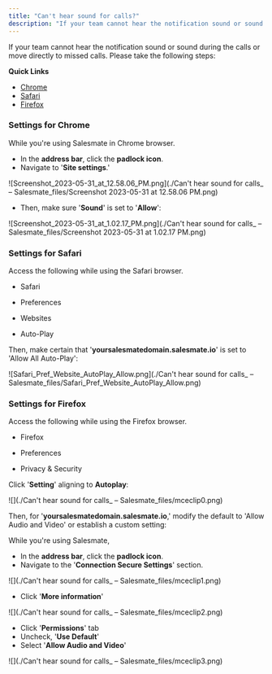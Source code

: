 ```yaml
---
title: "Can't hear sound for calls?"
description: "If your team cannot hear the notification sound or sound during the calls or move directly to missed calls. Please take the following steps:..."
---
```


If your team cannot hear the notification sound or sound during the calls or move directly to missed calls. Please take the following steps:

**Quick Links**

*   [Chrome](https://support.salesmate.io/hc/en-us/articles/6382198645657-Can-t-hear-sound-for-calls#cant-hear-notifications-in-safari)
*   [Safari](https://support.salesmate.io/hc/en-us/articles/6382198645657-Can-t-hear-sound-for-calls#h_01GANG03EY6QM9YPQ519KTDTS8)
*   [Firefox](https://support.salesmate.io/hc/en-us/articles/6382198645657-Can-t-hear-sound-for-calls#h_a45dee5e05)

### Settings for Chrome

While you're using Salesmate in Chrome browser.

*   In the **address bar**, click the **padlock icon**.
*   Navigate to '**Site settings**.'

![Screenshot_2023-05-31_at_12.58.06_PM.png](./Can't hear sound for calls_ – Salesmate_files/Screenshot 2023-05-31 at 12.58.06 PM.png)

*   Then, make sure '**Sound**' is set to '**Allow**':

![Screenshot_2023-05-31_at_1.02.17_PM.png](./Can't hear sound for calls_ – Salesmate_files/Screenshot 2023-05-31 at 1.02.17 PM.png)

### Settings for Safari

Access the following while using the Safari browser.

*   Safari
    
*   Preferences
    
*   Websites
    
*   Auto-Play
    

Then, make certain that '**yoursalesmatedomain.salesmate.io**' is set to 'Allow All Auto-Play':

![Safari_Pref_Website_AutoPlay_Allow.png](./Can't hear sound for calls_ – Salesmate_files/Safari_Pref_Website_AutoPlay_Allow.png)

### Settings for Firefox

Access the following while using the Firefox browser.

*   Firefox
    
*   Preferences
    
*   Privacy & Security
    

Click '**Setting**' aligning to **Autoplay**:

![](./Can't hear sound for calls_ – Salesmate_files/mceclip0.png)

Then, for '**yoursalesmatedomain.salesmate.io**,' modify the default to 'Allow Audio and Video' or establish a custom setting:

While you're using Salesmate,

*   In the **address bar**, click the **padlock icon**.
*   Navigate to the '**Connection Secure Settings**' section.

![](./Can't hear sound for calls_ – Salesmate_files/mceclip1.png)

*   Click '**More information**'

![](./Can't hear sound for calls_ – Salesmate_files/mceclip2.png)

*   Click '**Permissions**' tab
*   Uncheck, '**Use Default**'
*   Select '**Allow Audio and Video**'

![](./Can't hear sound for calls_ – Salesmate_files/mceclip3.png)